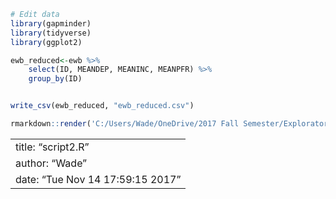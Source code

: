 
```r
# Edit data
library(gapminder)
library(tidyverse)
library(ggplot2)

ewb_reduced<-ewb %>%
	select(ID, MEANDEP, MEANINC, MEANPFR) %>%
	group_by(ID)


write_csv(ewb_reduced, "ewb_reduced.csv")

rmarkdown::render('C:/Users/Wade/OneDrive/2017 Fall Semester/Exploratory Statistics/Stat545-hw7-wade-wade/script2.R', clean=FALSE)
```


---
title: "script2.R"
author: "Wade"
date: "Tue Nov 14 17:59:15 2017"
---
